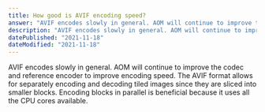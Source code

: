 ```yaml
---
title: How good is AVIF encoding speed?
answer: "AVIF encodes slowly in general. AOM will continue to improve the codec and reference encoder to improve encoding speed. The AVIF format allows for separately encoding and decoding tiled images since they are sliced into smaller blocks. Encoding blocks in parallel is beneficial because it uses all the CPU cores available."
description: "AVIF encodes slowly in general. AOM will continue to improve the codec and reference encoder to improve encoding speed. The AVIF format allows for separately encoding and decoding tiled images since they are sliced into smaller blocks. Encoding blocks in parallel is beneficial because it uses all the CPU cores available."
datePublished: "2021-11-18"
dateModified: "2021-11-18"
---
```


AVIF encodes slowly in general. AOM will continue to improve the codec and reference encoder to improve encoding speed. The AVIF format allows for separately encoding and decoding tiled images since they are sliced into smaller blocks. Encoding blocks in parallel is beneficial because it uses all the CPU cores available.
